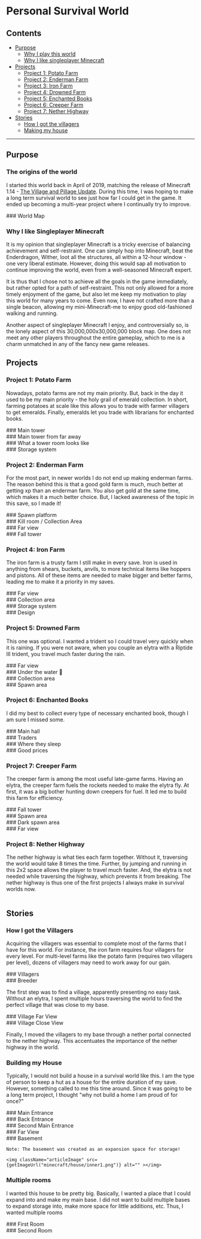 
# Personal Survival World


## Contents

- [Purpose](#purpose)
	- [Why I play this world](#why-i-play-this-world)
	- [Why I like singleplayer Minecraft](#why-i-like-singleplayer-minecraft)
- [Projects](#projects)
	- [Project 1: Potato Farm](#project-1)
	- [Project 2: Enderman Farm](#project-2)
	- [Project 3: Iron Farm](#project-3)
	- [Project 4: Drowned Farm](#project-4)
	- [Project 5: Enchanted Books](#project-5)
	- [Project 6: Creeper Farm](#project-6)
	- [Project 7: Nether Highway](#project-7)
- [Stories](#stories)
	- [How I got the villagers](#how-i-got-the-villagers)
	- [Making my house](#building-my-house)
---

<a name="purpose"></a>
## Purpose

<a name="why-i-play-this-world"></a>
### The origins of the world

I started this world back in April of 2019, matching the release of Minecraft 1.14 - <a href="https://minecraft.fandom.com/wiki/Village_%26_Pillage" target="_blank" rel="noreferrer">The Village and Pillage Update</a>. During this time, I was hoping to make a long term survival world to see just how far I could get in the game. It ended up becoming a multi-year project where I continually try to improve.

<div className="halfgriditem emphasis4 dark card">
	### World Map
	<img className="articleImage" src={getImageUrl("minecraft/world/worldmap.png")} alt="" ></img>
</div>

<a name="why-i-like-singleplayer-minecraft"></a>
### Why I like Singleplayer Minecraft

It is my opinion that singleplayer Minecraft is a tricky exercise of balancing achievement and self-restraint. One can simply hop into Minecraft, beat the Enderdragon, Wither, loot all the structures, all within a 12-hour window - one very liberal estimate. However, doing this would sap all motivation to continue improving the world, even from a well-seasoned Minecraft expert.

It is thus that I chose not to achieve all the goals in the game immediately, but rather opted for a path of self-restraint. This not only allowed for a more timely enjoyment of the game, but also let me keep my motivation to play this world for many years to come. Even now, I have not crafted more than a single beacon, allowing my mini-Minecraft-me to enjoy good old-fashioned walking and running.

Another aspect of singleplayer Minecraft I enjoy, and controversially so, is the lonely aspect of this 30,000,000x30,000,000 block map. One does not meet any other players throughout the entire gameplay, which to me is a charm unmatched in any of the fancy new game releases.

<a name="projects"></a>
## Projects

<a name="project-1"></a>
### Project 1: Potato Farm

Nowadays, potato farms are not my main priority. But, back in the day it used to be my main priority - the holy grail of emerald collection. In short, farming potatoes at scale like this allows you to trade with farmer villagers to get emeralds. Finally, emeralds let you trade with librarians for enchanted books.

<div className="halfgrid">
	<div className="halfgriditem emphasis4 dark card">
		### Main tower
		<img className="articleImage" src={getImageUrl("minecraft/potatofarm/downup.png")} alt="" ></img>
	</div>
	<div className="halfgriditem emphasis4 dark card">
		### Main tower from far away
		<img className="articleImage" src={getImageUrl("minecraft/potatofarm/far.png")} alt="" ></img>
	</div>
</div>
<div className="halfgrid">
	<div className="halfgriditem emphasis4 dark card">
		### What a tower room looks like
		<img className="articleImage" src={getImageUrl("minecraft/potatofarm/close.png")} alt="" ></img>
	</div>
	<div className="halfgriditem emphasis4 dark card">
		### Storage system 
		<img className="articleImage" src={getImageUrl("minecraft/potatofarm/storage.png")} alt="" ></img>
	</div>
</div>

<a name="project-2"></a>
### Project 2: Enderman Farm

For the most part, in newer worlds I do not end up making enderman farms. The reason behind this is that a good gold farm is much, much better at getting xp than an enderman farm. You also get gold at the same time, which makes it a much better choice. But, I lacked awareness of the topic in this save, so I made it!

<div className="halfgrid">
	<div className="halfgriditem emphasis4 dark card">
		### Spawn platform
		<img className="articleImage" src={getImageUrl("minecraft/endermanfarm/topclose.png")} alt="" ></img>
	</div>
	<div className="halfgriditem emphasis4 dark card">
		### Kill room / Collection Area
		<img className="articleImage" src={getImageUrl("minecraft/endermanfarm/bottomclose.png")} alt="" ></img>
	</div>
</div>
<div className="halfgrid">
	<div className="halfgriditem emphasis4 dark card">
		### Far view
		<img className="articleImage" src={getImageUrl("minecraft/endermanfarm/topfar.png")} alt="" ></img>
	</div>
	<div className="halfgriditem emphasis4 dark card">
		### Fall tower
		<img className="articleImage" src={getImageUrl("minecraft/endermanfarm/bottomup.png")} alt="" ></img>
	</div>
</div>


<a name="project-3"></a>
### Project 4: Iron Farm

The iron farm is a trusty farm I still make in every save. Iron is used in anything from shears, buckets, anvils, to more technical items like hoppers and pistons. All of these items are needed to make bigger and better farms, leading me to make it a priority in my saves.


<div className="halfgrid">
	<div className="halfgriditem emphasis4 dark card">
		### Far view
		<img className="articleImage" src={getImageUrl("minecraft/ironfarm/far.png")} alt="" ></img>
	</div>
	<div className="halfgriditem emphasis4 dark card">
		### Collection area
		<img className="articleImage" src={getImageUrl("minecraft/ironfarm/hoppers.png")} alt="" ></img>
	</div>
</div>
<div className="halfgrid">
	<div className="halfgriditem emphasis4 dark card">
		### Storage system
		<img className="articleImage" src={getImageUrl("minecraft/ironfarm/storage.png")} alt="" ></img>
	</div>
	<div className="halfgriditem emphasis4 dark card">
		### Design
		<img className="articleImage" src={getImageUrl("minecraft/ironfarm/upclose.png")} alt="" ></img>
	</div>
</div>


<a name="project-4"></a>
### Project 5: Drowned Farm

This one was optional. I wanted a trident so I could travel very quickly when it is raining. If you were not aware, when you couple an elytra with a Riptide III trident, you travel much faster during the rain.

<div className="halfgrid">
	<div className="halfgriditem emphasis4 dark card">
		### Far view
		<img className="articleImage" src={getImageUrl("minecraft/drownedfarm/far.png")} alt="" ></img>
	</div>
	<div className="halfgriditem emphasis4 dark card">
		### Under the water 🥶
		<img className="articleImage" src={getImageUrl("minecraft/drownedfarm/bottom.png")} alt="" ></img>
	</div>
</div>
<div className="halfgrid">
	<div className="halfgriditem emphasis4 dark card">
		### Collection area
		<img className="articleImage" src={getImageUrl("minecraft/drownedfarm/collection.png")} alt="" ></img>
	</div>
	<div className="halfgriditem emphasis4 dark card">
		### Spawn area
		<img className="articleImage" src={getImageUrl("minecraft/drownedfarm/inside.png")} alt="" ></img>
	</div>
</div>


<a name="project-5"></a>
### Project 6: Enchanted Books

I did my best to collect every type of necessary enchanted book, though I am sure I missed some.

<div className="halfgrid">
	<div className="halfgriditem emphasis4 dark card">
		### Main hall
		<img className="articleImage" src={getImageUrl("minecraft/enchantedbooks/hall.png")} alt="" ></img>
	</div>
	<div className="halfgriditem emphasis4 dark card">
		### Traders
		<img className="articleImage" src={getImageUrl("minecraft/enchantedbooks/villagers.png")} alt="" ></img>
	</div>
</div>
<div className="halfgrid">
	<div className="halfgriditem emphasis4 dark card">
		### Where they sleep
		<img className="articleImage" src={getImageUrl("minecraft/enchantedbooks/beds.png")} alt="" ></img>
	</div>
	<div className="halfgriditem emphasis4 dark card">
		### Good prices
		<img className="articleImage" src={getImageUrl("minecraft/enchantedbooks/trading.png")} alt="" ></img>
	</div>
</div>

<a name="project-6"></a>
### Project 7: Creeper Farm

The creeper farm is among the most useful late-game farms. Having an elytra, the creeper farm fuels the rockets needed to make the elytra fly. At first, it was a big bother hunting down creepers for fuel. It led me to build this farm for efficiency.

<div className="halfgrid">
	<div className="halfgriditem emphasis4 dark card">
		### Fall tower
		<img className="articleImage" src={getImageUrl("minecraft/creeperfarm/downup.png")} alt="" ></img>
	</div>
	<div className="halfgriditem emphasis4 dark card">
		### Spawn area
		<img className="articleImage" src={getImageUrl("minecraft/creeperfarm/upclose1.png")} alt="" ></img>
	</div>
</div>
<div className="halfgrid">
	<div className="halfgriditem emphasis4 dark card">
		### Dark spawn area
		<img className="articleImage" src={getImageUrl("minecraft/creeperfarm/upclose2.png")} alt="" ></img>
	</div>
	<div className="halfgriditem emphasis4 dark card">
		### Far view
		<img className="articleImage" src={getImageUrl("minecraft/creeperfarm/far.png")} alt="" ></img>
	</div>
</div>

<a name="project-7"></a>
### Project 8: Nether Highway

The nether highway is what ties each farm together. Without it, traversing the world would take 8 times the time. Further, by jumping and running in this 2x2 space allows the player to travel much faster. And, the elytra is not needed while traversing the highway, which prevents it from breaking. The nether highway is thus one of the first projects I always make in survival worlds now.

<div className="emphasis4 dark card">
	<img className="articleImage" src={getImageUrl("minecraft/netherhighway/highway.png")} alt="" ></img>
</div>

<a name="stories"></a>
## Stories

<a name="how-i-got-the-villagers"></a>
### How I got the Villagers

Acquiring the villagers was essential to complete most of the farms that I have for this world. For instance, the iron farm requires four villagers for every level. For multi-level farms like the potato farm (requires two villagers per level), dozens of villagers may need to work away for our gain.

<div className="halfgrid">
	<div className="halfgriditem emphasis4 dark card">
		### Villagers
		<img className="articleImage" src={getImageUrl("minecraft/villagers/villagers.png")} alt="" ></img>
	</div>
	<div className="halfgriditem emphasis4 dark card">
		### Breeder
		<img className="articleImage" src={getImageUrl("minecraft/villagers/breeder1.png")} alt="" ></img>
	</div>
</div>

The first step was to find a village, apparently presenting no easy task. Without an elytra, I spent multiple hours traversing the world to find the perfect village that was close to my base.

<div className="halfgrid">
	<div className="halfgriditem emphasis4 dark card">
		### Village Far View
		<img className="articleImage" src={getImageUrl("minecraft/villagers/village.png")} alt="" ></img>
	</div>
	<div className="halfgriditem emphasis4 dark card">
		### Village Close View
		<img className="articleImage" src={getImageUrl("minecraft/villagers/village2.png")} alt="" ></img>
	</div>
</div>

Finally, I moved the villagers to my base through a nether portal connected to the nether highway. This accentuates the importance of the nether highway in the world.

<a name="building-my-house"></a>
### Building my House

Typically, I would not build a house in a survival world like this. I am the type of person to keep a hut as a house for the entire duration of my save. However, something called to me this time around. Since it was going to be a long term project, I thought "why not build a home I am proud of for once?"

<div className="halfgrid">
	<div className="halfgriditem emphasis4 dark card">
		### Main Entrance
		<img className="articleImage" src={getImageUrl("minecraft/house/main_entrance.png")} alt="" ></img>
	</div>
	<div className="halfgriditem emphasis4 dark card">
		### Back Entrance
		<img className="articleImage" src={getImageUrl("minecraft/house/back_entrance.png")} alt="" ></img>
	</div>
</div>
<div className="halfgrid">
	<div className="halfgriditem emphasis4 dark card">
		### Second Main Entrance
		<img className="articleImage" src={getImageUrl("minecraft/house/main_entrance2.png")} alt="" ></img>
	</div>
	<div className="halfgriditem emphasis4 dark card">
		### Far View
		<img className="articleImage" src={getImageUrl("minecraft/house/outer.png")} alt="" ></img>
	</div>
</div>


<div className="emphasis4 dark card">
	### Basement
	
	Note: The basement was created as an expansion space for storage!

	<img className="articleImage" src={getImageUrl("minecraft/house/inner1.png")} alt="" ></img>
</div>

### Multiple rooms

I wanted this house to be pretty big. Basically, I wanted a place that I could expand into and make my main base. I did not want to build multiple bases to expand storage into, make more space for little additions, etc. Thus, I wanted multiple rooms 


<div className="halfgrid">
	<div className="halfgriditem emphasis4 dark card">
		### First Room
		<img className="articleImage" src={getImageUrl("minecraft/house/inner2.png")} alt="" ></img>
	</div>
	<div className="halfgriditem emphasis4 dark card">
		### Second Room
		<img className="articleImage" src={getImageUrl("minecraft/house/storage.png")} alt="" ></img>
	</div>
</div>

